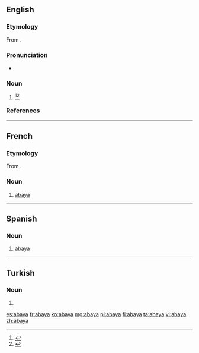 ==English==
{{wikipedia}}

===Etymology===
From {{etyl|ar}} {{term|عباية|sc=Arab}}.

===Pronunciation===
* {{a|GenAm}} {{IPA|/əˈbeɪ.jə/}}

===Noun===
{{en-noun}}

# {{alternate form of|aba}}<ref>{{reference-book | last =| first = | authorlink =  | coauthors =  | editor =Gove, Philip Babcock    | others =  | title = Webster's Third International Dictionary of the English Language Unabridged | origdate =  | origyear = 1909 | origmonth =  | url =  | format =  | accessdate =  | accessyear =  | accessmonth =  | edition =  | date =  | year =1976  | month =  | publisher =G. & C. Merriam Co.  | location = Springfield, MA | language =  | id =  | doi = | isbn =0-87779-101-5 | lccn = | ol = | pages =  | chapter =  | chapterurl =  | quote =}}</ref>{{defdate|Mid 19<sup>th</sup> dentury.}}<ref>{{reference-book | last =| first = | authorlink =  | coauthors =  | editor =Brown, Lesley  | others =  | title = The Shorter Oxford English Dictionary | origdate =  | origyear = 1933| origmonth =  | url =  | format =  | accessdate =  | accessyear =  | accessmonth =  | edition = 5th | date =  | year =2003| month =  | publisher =Oxford University Press  | location =Oxford, UK | language =  | id =  | doi = | isbn =978-0-19-860575-7 | lccn = | ol = | pages =2| chapter =  | chapterurl =  | quote =}}</ref>

===References===
<references/>

----

==French==

===Etymology===
From {{etyl|ar|fr}} {{term|عباية|sc=Arab}}.

===Noun===
{{fr-noun|f}}

# [[#English|abaya]]

----

==Spanish==

===Noun===
{{es-noun|f}}

# [[#English|abaya]]

----

==Turkish==

===Noun===
{{head|tr|noun form}}

# {{dative of|aba|lang=tr}}

[[es:abaya]]
[[fr:abaya]]
[[ko:abaya]]
[[mg:abaya]]
[[pl:abaya]]
[[fi:abaya]]
[[ta:abaya]]
[[vi:abaya]]
[[zh:abaya]]